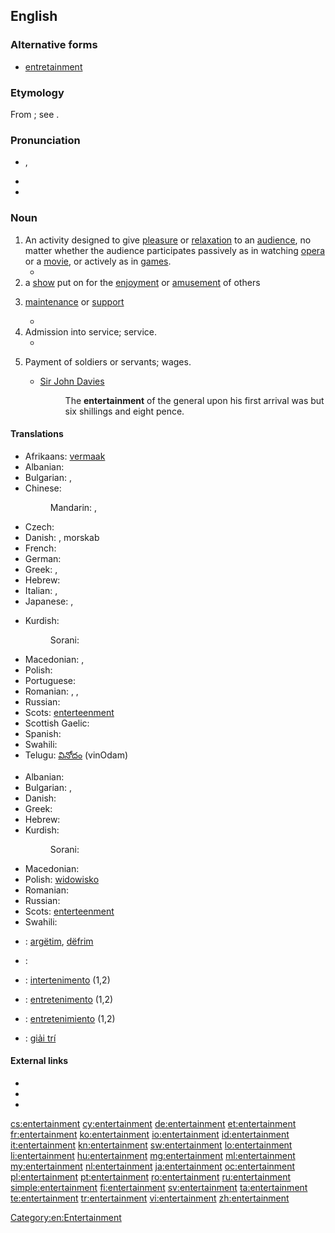 ==English==
{{wikipedia}}

===Alternative forms===
* [[entretainment]] {{qualifier|chiefly archaic}}

===Etymology===
From {{etyl|fro|en}} {{term|entretenement|lang=fro}}; see {{term|entertain}}.

===Pronunciation===
* {{IPA|/ɛn.tɝˈteɪn.mənt/}}, {{X-SAMPA|/en.t@"tEIn.m@nt/}}
* {{audio|en-us-entertainment.ogg|Audio (US)}}
* {{audio|en-us-entertainment1.ogg|Audio (US)}}

===Noun===
{{en-noun}}

# An activity designed to give [[pleasure]] or [[relaxation]] to an [[audience]], no matter whether the audience participates passively as in watching [[opera]] or a [[movie]], or actively as in [[game]]s.
#* {{quote-book|passage=The delinquents are generally the adventurous type, who have little use for reading and other non-active '''entertainment'''.|title=[[S:Roth v. United States/Dissent Douglas|Roth v. United States]]|author=William O. Douglas|year=1957}}
# a [[show]] put on for the [[enjoyment]] or [[amusement]] of others
# {{context|obsolete|lang=en}} [[maintenance]] or [[support]]
#* {{quote-book|passage="This," said the matronly presence, ushering me into a low room on the right, "is where the Travellers sit by the fire, and cook what bits of suppers they buy with their fourpences."<p>"O! Then they have no '''Entertainment'''?" said I. For the inscription over the outer door was still running in my head, and I was mentally repeating, in a kind of tune, "Lodging, '''entertainment''', and fourpence each."|title=[[S:The Seven Poor Travellers|The Seven Poor Travellers]]|author=Charles Dickens|year=1854?<!--The year is estimated based on its appearance on Google books search.-->}}
# Admission into service; service.
#* {{quote-book|passage=He must think us some band of strangers i' the adversary's '''entertainment'''.|author=William Shakespeare|title=[[S:All's Well That Ends Well|All's Well That Ends Well]]|year=1601-1608}}
# {{context|obsolete|lang=en}} Payment of soldiers or servants; wages.
#* [[w:Sir John Davies|Sir John Davies]]
#*: The '''entertainment''' of the general upon his first arrival was but six shillings and eight pence.

====Translations====
{{trans-top|activity designed to give pleasure or relaxation}}
* Afrikaans: [[vermaak]]
* Albanian: {{t+|sq|argëtim|m}}
* Bulgarian: {{t+|bg|забавление|n|sc=Cyrl}}, {{t+|bg|развлечение|n|sc=Cyrl}}
* Chinese:
*: Mandarin: {{t|cmn|娛樂|sc=Hani}}, {{t|cmn|娱乐|tr=yúlè|sc=Hani}}
* Czech: {{t-|cs|zábava|f}}
* Danish: {{t-|da|underholdning|c}}, morskab {{c}}
* French: {{t+|fr|divertissement|m}}
* German: {{t+|de|Unterhaltung|f}}
* Greek: {{t+|el|διασκέδαση|f|tr=diaskédasi}},  {{t+|el|ψυχαγωγία|f|tr=psychagogía}}
* Hebrew: {{t-|he|בדור|alt=בִּדּוּר|sc=Hebr}}
*Italian: {{t+|it|divertimento|m}}, {{t+|it|intrattenimento}}
* Japanese: {{t+|ja|娯楽|tr=ごらく, goraku|sc=Jpan}}, {{t-|ja|エンタメ|tr=entam|sc=Jpan}}
{{trans-mid}}
* Kurdish:
*: Sorani: {{t-|ku|رابواردن|tr=rrabwardin|sc=ku-Arab}}
* Macedonian: {{t-|mk|забава|f|tr=zábava}},  {{t-|mk|разонода|f|tr=razónoda}}
* Polish: {{t+|pl|rozrywka|f}}
* Portuguese: {{t+|pt|entretenimento|m}}
* Romanian: {{t-|ro|divertisment|n}}, {{t-|ro|distracție|f}}, {{t+|ro|petrecere|f}}
* Russian: {{t+|ru|развлечение|n|sc=Cyrl|tr=razvlečénije}}
* Scots: [[enterteenment]]
* Scottish Gaelic: {{t-|gd|dibhearsan|m}}
* Spanish: {{t+|es|entretenimiento|m}}
* Swahili: {{t+|sw|burudani}}
* Telugu: [[వినోదం]] (vinOdam)
{{trans-bottom}}

{{trans-top|show for enjoyment}}
* Albanian: {{t+|sq|argëtim|m}}
* Bulgarian: {{t+|bg|забава|f|sc=Cyrl}}, {{t+|bg|представление|sc=Cyrl}}
* Danish: {{t-|da|underholdning|c}}
* Greek: {{t+|el|θέαμα|n|tr=théama}}
* Hebrew: {{t+|he|מופע|tr=mofa|sc=Hebr}}
* Kurdish:
*: Sorani: {{t+|ku|ئاهه‌نگ|tr=áheng|sc=ku-Arab}}
{{trans-mid}}
* Macedonian: {{t-|mk|претстава|f|tr=prétstava}}
* Polish: [[widowisko]] {{n}}
* Romanian: {{t-|ro|spectacol|n}}
* Russian: {{t+|ru|развлечение|n|sc=Cyrl|tr=razvlečénije}}
* Scots: [[enterteenment]]
* Swahili: {{t+|sw|burudani}}
{{trans-bottom}}

{{checktrans-top}}
* {{ttbc|sq}}: [[argëtim]], [[dëfrim]]
* {{ttbc|ar}}: {{l|ar|لهو}}
* {{ttbc|ia}}: [[intertenimento]] (1,2)
* {{ttbc|pt}}: [[entretenimento]] {{m}} (1,2)
* {{ttbc|es}}: [[entretenimiento]] {{m}} (1,2)
* {{ttbc|vi}}: [[giải trí]]
{{trans-bottom}}

====External links====
* {{R:Webster 1913}}
* {{R:Century 1911}}
* {{R:OneLook}}

[[Category:en:Entertainment]]

[[cs:entertainment]]
[[cy:entertainment]]
[[de:entertainment]]
[[et:entertainment]]
[[fr:entertainment]]
[[ko:entertainment]]
[[io:entertainment]]
[[id:entertainment]]
[[it:entertainment]]
[[kn:entertainment]]
[[sw:entertainment]]
[[lo:entertainment]]
[[li:entertainment]]
[[hu:entertainment]]
[[mg:entertainment]]
[[ml:entertainment]]
[[my:entertainment]]
[[nl:entertainment]]
[[ja:entertainment]]
[[oc:entertainment]]
[[pl:entertainment]]
[[pt:entertainment]]
[[ro:entertainment]]
[[ru:entertainment]]
[[simple:entertainment]]
[[fi:entertainment]]
[[sv:entertainment]]
[[ta:entertainment]]
[[te:entertainment]]
[[tr:entertainment]]
[[vi:entertainment]]
[[zh:entertainment]]